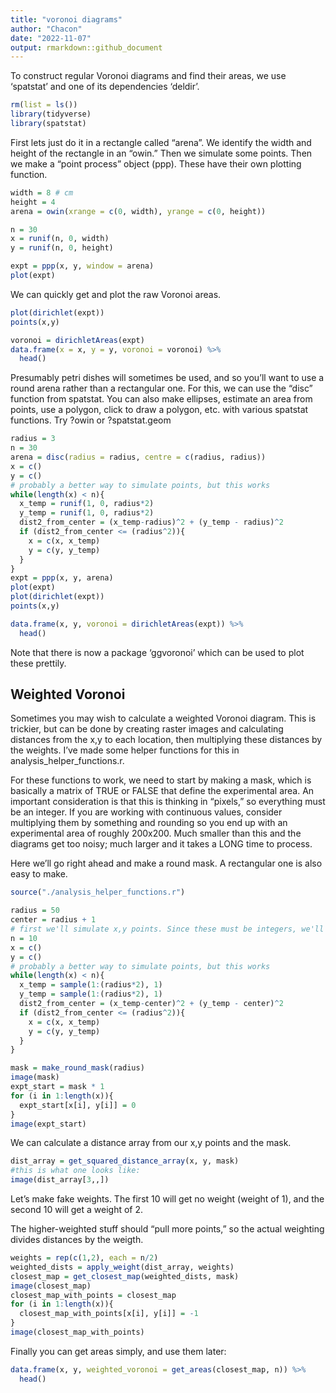 ```yaml
---
title: "voronoi diagrams"
author: "Chacon"
date: "2022-11-07"
output: rmarkdown::github_document
---
```


To construct regular Voronoi diagrams and find their areas, we use 'spatstat' and one of its dependencies 'deldir'. 



```r
rm(list = ls())
library(tidyverse)
library(spatstat)
```

First lets just do it in a rectangle called "arena". We identify the width and height of the rectangle in an "owin." Then we simulate some points. Then we make a "point process" object (ppp). These have their own plotting function.

```r
width = 8 # cm
height = 4
arena = owin(xrange = c(0, width), yrange = c(0, height))

n = 30
x = runif(n, 0, width)
y = runif(n, 0, height)

expt = ppp(x, y, window = arena)
plot(expt)
```

We can quickly get and plot the raw Voronoi areas.

```r

plot(dirichlet(expt))
points(x,y)

voronoi = dirichletAreas(expt)
data.frame(x = x, y = y, voronoi = voronoi) %>%
  head()
```

Presumably petri dishes will sometimes be used, and so you'll want to use a round arena rather than a rectangular one. For this, we can use the "disc" function from spatstat. You can also make ellipses, estimate an area from points, use a polygon, click to draw a polygon, etc. with various spatstat functions. Try ?owin or ?spatstat.geom

```r
radius = 3
n = 30
arena = disc(radius = radius, centre = c(radius, radius))
x = c()
y = c()
# probably a better way to simulate points, but this works
while(length(x) < n){
  x_temp = runif(1, 0, radius*2)
  y_temp = runif(1, 0, radius*2)
  dist2_from_center = (x_temp-radius)^2 + (y_temp - radius)^2
  if (dist2_from_center <= (radius^2)){
    x = c(x, x_temp)
    y = c(y, y_temp)
  }
}
expt = ppp(x, y, arena)
plot(expt)
plot(dirichlet(expt))
points(x,y)

data.frame(x, y, voronoi = dirichletAreas(expt)) %>%
  head()
```

Note that there is now a package 'ggvoronoi' which can be used to plot these prettily. 

## Weighted Voronoi

Sometimes you may wish to calculate a weighted Voronoi diagram. This is trickier, but can be done by creating raster images and calculating distances from the x,y to each location, then multiplying these distances by the weights. I've made some helper functions for this in analysis_helper_functions.r.

For these functions to work, we need to start by making a mask, which is basically a matrix of TRUE or FALSE that define the experimental area. An important consideration is that this is thinking in "pixels," so everything must be an integer. If you are working with continuous values, consider multiplying them by something and rounding so you end up with an experimental area of roughly 200x200. Much smaller than this and the diagrams get too noisy; much larger and it takes a LONG time to process.

Here we'll go right ahead and make a round mask. A rectangular one is also easy to make.

```r
source("./analysis_helper_functions.r")

radius = 50
center = radius + 1
# first we'll simulate x,y points. Since these must be integers, we'll use sample
n = 10
x = c()
y = c()
# probably a better way to simulate points, but this works
while(length(x) < n){
  x_temp = sample(1:(radius*2), 1)
  y_temp = sample(1:(radius*2), 1)
  dist2_from_center = (x_temp-center)^2 + (y_temp - center)^2
  if (dist2_from_center <= (radius^2)){
    x = c(x, x_temp)
    y = c(y, y_temp)
  }
}

mask = make_round_mask(radius)
image(mask)
expt_start = mask * 1
for (i in 1:length(x)){
  expt_start[x[i], y[i]] = 0
}
image(expt_start)

```

We can calculate a distance array from our x,y points and the mask.

```r
dist_array = get_squared_distance_array(x, y, mask)
#this is what one looks like:
image(dist_array[3,,])
```

Let's make fake weights. The first 10 will get no weight (weight of 1), and the second 10 will get a weight of 2.

The higher-weighted stuff should "pull more points," so the actual weighting divides distances by the weigth.


```r
weights = rep(c(1,2), each = n/2)
weighted_dists = apply_weight(dist_array, weights)
closest_map = get_closest_map(weighted_dists, mask)
image(closest_map)
closest_map_with_points = closest_map
for (i in 1:length(x)){
  closest_map_with_points[x[i], y[i]] = -1
}
image(closest_map_with_points)
```

Finally you can get areas simply, and use them later:

```r
data.frame(x, y, weighted_voronoi = get_areas(closest_map, n)) %>%
  head()
```
